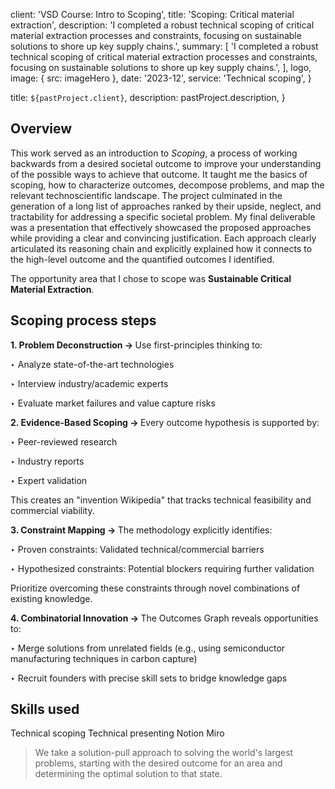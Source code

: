 
  client: 'VSD Course: Intro to Scoping',
  title: 'Scoping: Critical material extraction',
  description:
    'I completed a robust technical scoping of critical material extraction processes and constraints, focusing on sustainable solutions to shore up key supply chains.',
  summary: [
    'I completed a robust technical scoping of critical material extraction processes and constraints, focusing on sustainable solutions to shore up key supply chains.',
  ],
  logo,
  image: { src: imageHero },
  date: '2023-12',
  service: 'Technical scoping',
}

  title: `${pastProject.client}`,
  description: pastProject.description,
}

## Overview

This work served as an introduction to <em>Scoping</em>, a process of working backwards from a desired societal outcome to improve your understanding of the possible ways to achieve that outcome. It taught me the basics of scoping, how to characterize outcomes, decompose problems, and map the relevant technoscientific landscape. The project culminated in the generation of a long list of approaches ranked by their upside, neglect, and tractability for addressing a specific societal problem. My final deliverable was a presentation that effectively showcased the proposed approaches while providing a clear and convincing justification. Each approach clearly articulated its reasoning chain and explicitly explained how it connects to the high-level outcome and the quantified outcomes I identified.

The opportunity area that I chose to scope was <strong>Sustainable Critical Material Extraction</strong>.

## Scoping process steps

<strong>1. Problem Deconstruction → </strong>Use first-principles thinking to:

‣ Analyze state-of-the-art technologies

‣ Interview industry/academic experts

‣ Evaluate market failures and value capture risks

<strong>2. Evidence-Based Scoping → </strong>Every outcome hypothesis is
supported by:

‣ Peer-reviewed research

‣ Industry reports

‣ Expert validation

This creates an "invention Wikipedia" that tracks technical feasibility and commercial viability.

<strong>3. Constraint Mapping → </strong>The methodology explicitly identifies:

‣ Proven constraints: Validated technical/commercial barriers

‣ Hypothesized constraints: Potential blockers requiring further validation

Prioritize overcoming these constraints through novel combinations of existing knowledge.

<strong>4. Combinatorial Innovation → </strong>The Outcomes Graph reveals
opportunities to:

‣ Merge solutions from unrelated fields (e.g., using semiconductor manufacturing techniques in carbon capture)

‣ Recruit founders with precise skill sets to bridge knowledge gaps

## Skills used

<TagList>
  <TagListItem>Technical scoping</TagListItem>
  <TagListItem>Technical presenting</TagListItem>
  <TagListItem>Notion</TagListItem>
  <TagListItem>Miro</TagListItem>
</TagList>

<Blockquote
  author={{
    name: 'Deep Science Ventures',
    role: 'Scoping Methodology',
  }}
>
  We take a solution-pull approach to solving the world's largest problems,
  starting with the desired outcome for an area and determining the optimal
  solution to that state.
</Blockquote>
